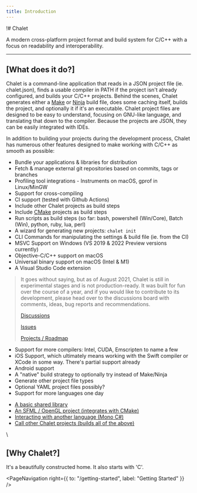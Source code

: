 ```yaml
---
title: Introduction
---
```


!# Chalet

A modern cross-platform project format and build system for C/C++ with a focus on readability and interoperability.

---

## [What does it do?]

Chalet is a command-line application that reads in a JSON project file (ie. chalet.json), finds a usable compiler in PATH if the project isn't already configured, and builds your C/C++ projects. Behind the scenes, Chalet generates either a [Make](//en.wikipedia.org/wiki/Make_(software)) or [Ninja](//ninja-build.org/) build file, does some caching itself, builds the project, and optionally it if it's an executable. Chalet project files are designed to be easy to understand, focusing on GNU-like language, and translating that down to the compiler. Because the projects are JSON, they can be easily integrated with IDEs.

In addition to building your projects during the development process, Chalet has numerous other features designed to make working with C/C++ as smooth as possible:

* Bundle your applications & libraries for distribution
* Fetch & manage external git repositories based on commits, tags or branches
* Profiling tool integrations - Instruments on macOS, gprof in Linux/MinGW
* Support for cross-compiling
* CI support (tested with Github Actions)
* Include other Chalet projects as build steps
* Include [CMake](//cmake.org/) projects as build steps
* Run scripts as build steps (so far: bash, powershell (Win/Core), Batch (Win), python, ruby, lua, perl)
* A wizard for generating new projects: `chalet init`
* CLI Commands for manipulating the settings & build file (ie. from the CI)
* MSVC Support on Windows (VS 2019 & 2022 Preview versions currently)
* Objective-C/C++ support on macOS
* Universal binary support on macOS (Intel & M1)
* A Visual Studio Code extension

> It goes without saying, but as of August 2021, Chalet is still in experimental stages and is not production-ready. It was built for fun over the course of a year, and if you would like to contribute to its development, please head over to the discussions board with comments, ideas, bug reports and recommendations.
>
> [Discussions](//github.com/chalet-org/chalet-dev/discussions)
>
> [Issues](//github.com/chalet-org/chalet-dev/issues)
>
> [Projects / Roadmap](https://github.com/chalet-org/chalet-dev/projects)

<!-- accordion:start Future -->

* Support for more compilers: Intel, CUDA, Emscripten to name a few
* iOS Support, which ultimately means working with the Swift compiler or XCode in some way. There's partial support already
* Android support
* A "native" build strategy to optionally try instead of Make/Ninja
* Generate other project file types
* Optional YAML project files possibly?
* Support for more languages one day

<!-- accordion:end -->

<!-- accordion:start Examples -->

* [A basic shared library](//github.com/chalet-org/chalet-example-sharedlib)
* [An SFML / OpenGL project (integrates with CMake)](//github.com/chalet-org/chalet-example-sfml)
* [Interacting with another language (Mono C#)](//github.com/chalet-org/chalet-example-mono)
* [Call other Chalet projects (builds all of the above)](//github.com/chalet-org/chalet-examples)

<!-- accordion:end -->

\\

## [Why Chalet?]

It's a beautifully constructed home. It also starts with 'C'.

<PageNavigation 
    right={{
        to: "/getting-started",
        label: "Getting Started"
    }}
/>
